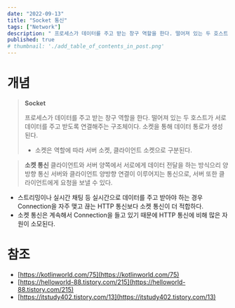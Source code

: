 ```yaml
---
date: "2022-09-13"
title: "Socket 통신"
tags: ["Network"]
description: " 프로세스가 데이터를 주고 받는 창구 역할을 한다. 떨어져 있는 두 호스트가 서로 데이터를 주고 받도록 연결해주는 구조체"
published: true
# thumbnail: './add_table_of_contents_in_post.png'
---
```


# 개념

> <strong>Socket</strong>
>
> 프로세스가 데이터를 주고 받는 창구 역할을 한다. 떨어져 있는 두 호스트가 서로 데이터를 주고 받도록 연결해주는 구조체이다.
> 소켓을 통해 데이터 통로가 생성된다.
>
> - 소켓은 역할에 따라 서버 소켓, 클라이언트 소켓으로 구분된다.

> **소켓 통신**
> 클라이언트와 서버 양쪽에서 서로에게 데이터 전달을 하는 방식으리 양방향 통신
> 서버와 클라이언트 양방향 연결이 이루어지는 통신으로, 서버 또한 클라이언트에게 요청을 보낼 수 있다.

- 스트리밍이나 실시간 채팅 등 실시간으로 데이터를 주고 받아야 하는 경우 Connection을 자주 맺고 끊는 HTTP 통신보다 소켓 통신이 더 적합하다.
- 소켓 통신은 계속해서 Connection을 들고 있기 때문에 HTTP 통신에 비해 많은 자원이 소모된다.

# 참조

- [https://kotlinworld.com/75](https://kotlinworld.com/75)
- [https://helloworld-88.tistory.com/215](https://helloworld-88.tistory.com/215)
- [https://itstudy402.tistory.com/13](https://itstudy402.tistory.com/13)
